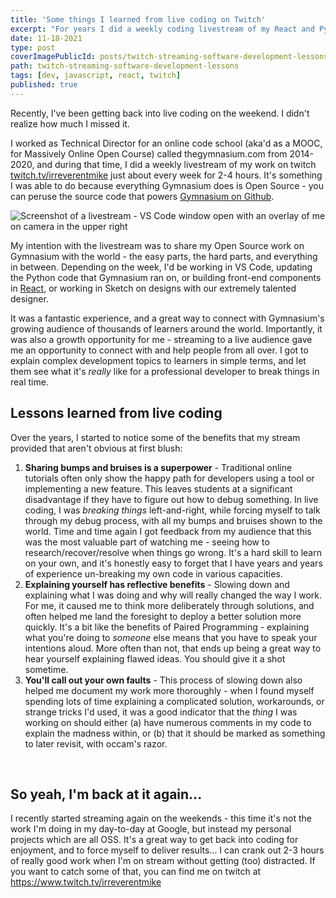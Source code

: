 ```yaml
---
title: 'Some things I learned from live coding on Twitch'
excerpt: "For years I did a weekly coding livestream of my React and Python work on Twitch every week, and I'm getting back into it again. This is what sticks out to me as the most valuable learnings from those experiences."
date: 11-18-2021
type: post
coverImagePublicId: posts/twitch-streaming-software-development-lessons/cover.webp
path: twitch-streaming-software-development-lessons
tags: [dev, javascript, react, twitch]
published: true
---
```


Recently, I've been getting back into live coding on the weekend. I didn't realize how much I missed it.

I worked as Technical Director for an online code school (aka'd as a MOOC, for Massively Online Open Course) called thegymnasium.com from 2014-2020, and during that time, I did a weekly livestream of my work on twitch [twitch.tv/irreverentmike](https://www.twitch.tv/irreverentmike) just about every week for 2-4 hours. It's something I was able to do because everything Gymnasium does is Open Source - you can peruse the source code that powers [Gymnasium on Github](https://github.com/gymnasium).

<Image
  publicId="posts/twitch-streaming-software-development-lessons/livestreaming"
  alt="Screenshot of a livestream - VS Code window open with an overlay of me on camera in the upper right"
  caption="Writing up a GitHub Issue on a recent livestream"
/>

My intention with the livestream was to share my Open Source work on Gymnasium with the world - the easy parts, the hard parts, and everything in between. Depending on the week, I'd be working in VS Code, updating the Python code that Gymnasium ran on, or building front-end components in [React](https://mikebifulco.com/tags/react), or working in Sketch on designs with our extremely talented designer.

It was a fantastic experience, and a great way to connect with Gymnasium's growing audience of thousands of learners around the world. Importantly, it was also a growth opportunity for me - streaming to a live audience gave me an opportunity to connect with and help people from all over. I got to explain complex development topics to learners in simple terms, and let them see what it's _really_ like for a professional developer to break things in real time.

## Lessons learned from live coding

Over the years, I started to notice some of the benefits that my stream provided that aren't obvious at first blush:

1. **Sharing bumps and bruises is a superpower** - Traditional online tutorials often only show the happy path for developers using a tool or implementing a new feature. This leaves students at a significant disadvantage if they have to figure out how to debug something. In live coding, I was _breaking things_ left-and-right, while forcing myself to talk through my debug process, with all my bumps and bruises shown to the world. Time and time again I got feedback from my audience that this was the most valuable part of watching me - seeing how to research/recover/resolve when things go wrong. It's a hard skill to learn on your own, and it's honestly easy to forget that I have years and years of experience un-breaking my own code in various capacities.
2. **Explaining yourself has reflective benefits** - Slowing down and explaining what I was doing and why will really changed the way I work. For me, it caused me to think more deliberately through solutions, and often helped me land the foresight to deploy a better solution more quickly. It's a bit like the benefits of Paired Programming - explaining what you're doing to _someone_ else means that you have to speak your intentions aloud. More often than not, that ends up being a great way to hear yourself explaining flawed ideas. You should give it a shot sometime.
3. **You'll call out your own faults** - This process of slowing down also helped me document my work more thoroughly - when I found myself spending lots of time explaining a complicated solution, workarounds, or strange tricks I'd used, it was a good indicator that the _thing_ I was working on should either (a) have numerous comments in my code to explain the madness within, or (b) that it should be marked as something to later revisit, with occam's razor.

<br />

## So yeah, I'm back at it again...

I recently started streaming again on the weekends - this time it's not the work I'm doing in my day-to-day at Google, but instead my personal projects which are all OSS. It's a great way to get back into coding for enjoyment, and to force myself to deliver results... I can crank out 2-3 hours of really good work when I'm on stream without getting (too) distracted. If you want to catch some of that, you can find me on twitch at https://www.twitch.tv/irreverentmike
